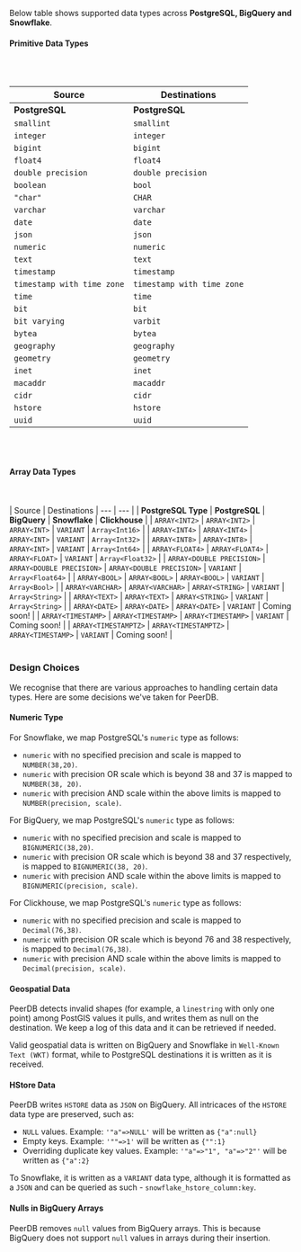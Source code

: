 
Below table shows supported data types across **PostgreSQL, BigQuery and Snowflake**.

#### Primitive Data Types

<br></br>

| Source | Destinations
| --- | --- |
| <b>PostgreSQL</b> | <b>PostgreSQL</b> | <b>BigQuery</b> | <b>Snowflake</b> | <b>Clickhouse</b> | <b>ElasticSearch</b> |
| `smallint` | `smallint` | `INTEGER` | `INTEGER` | `Int16` |
| `integer` | `integer` | `INTEGER` | `INTEGER` | `Int32` |
| `bigint` | `bigint` | `INTEGER` | `INTEGER` | `Int64` |
| `float4` | `float4` | `FLOAT` | `FLOAT` | `Float32` |
| `double precision` | `double precision` | `FLOAT` | `FLOAT` | `Float64` |
| `boolean` | `bool` | `BOOLEAN` | `BOOLEAN` | `Bool`
| `"char"` | `CHAR` | `STRING` | `STRING` | `FixedString(1)`
| `varchar` | `varchar` | `STRING` | `STRING` | `String`
| `date` | `date` | `DATE` | `DATE` | `Date`
| `json` | `json` | `STRING` | `VARIANT` | `String`
| `numeric` | `numeric` | `BIGNUMERIC` | `NUMBER` | `Decimal`
| `text` | `text` | `STRING` | `STRING` | `String`
| `timestamp` | `timestamp` | `TIMESTAMP` | `TIMESTAMP_NTZ` | `DateTime64(6)`
| `timestamp with time zone` | `timestamp with time zone` | `TIMESTAMP` | `TIMESTAMP_TZ` | `DateTime64(6)`
| `time` | `time` | `TIME` | `TIME` | `String`
| `bit` | `bit` | `BYTES` | `BINARY` | Coming soon!
| `bit varying` | `varbit` | `BYTES` | `BINARY` | Coming soon!
| `bytea` | `bytea` | `BYTES` | `BINARY` | Coming soon!
| `geography` | `geography` | `GEOGRAPHY` | `GEOGRAPHY` | Coming soon!
| `geometry` | `geometry` | `GEOGRAPHY` | `GEOMETRY` | Coming soon!
| `inet` | `inet` | `STRING` | `STRING` | Coming soon!
| `macaddr` | `macaddr` | `STRING` | `STRING` | Coming soon!
| `cidr` | `cidr` | `STRING` | `STRING` | Coming soon!
| `hstore` | `hstore` | `JSON` | `VARIANT` | Coming soon!
| `uuid` | `uuid` | `STRING` | `STRING` | `uuid`

<br></br>
#### Array Data Types
<br></br>
| Source | Destinations
| --- | --- |
| <b>PostgreSQL Type</b> | <b>PostgreSQL</b> | <b>BigQuery</b> | <b>Snowflake</b> | <b>Clickhouse</b> |
| `ARRAY<INT2>` | `ARRAY<INT2>` | `ARRAY<INT>` | `VARIANT` | `Array<Int16>` |
| `ARRAY<INT4>` | `ARRAY<INT4>` | `ARRAY<INT>` | `VARIANT` | `Array<Int32>` |
| `ARRAY<INT8>` | `ARRAY<INT8>` | `ARRAY<INT>` | `VARIANT` | `Array<Int64>` |
| `ARRAY<FLOAT4>` | `ARRAY<FLOAT4>` | `ARRAY<FLOAT>` | `VARIANT` | `Array<Float32>` |
| `ARRAY<DOUBLE PRECISION>` | `ARRAY<DOUBLE PRECISION>` | `ARRAY<DOUBLE PRECISION>` | `VARIANT` | `Array<Float64>` |
| `ARRAY<BOOL>` | `ARRAY<BOOL>` | `ARRAY<BOOL>` | `VARIANT` | `Array<Bool>` |
| `ARRAY<VARCHAR>` | `ARRAY<VARCHAR>` | `ARRAY<STRING>` | `VARIANT` | `Array<String>` |
| `ARRAY<TEXT>` | `ARRAY<TEXT>` | `ARRAY<STRING>` | `VARIANT` | `Array<String>` |
| `ARRAY<DATE>` | `ARRAY<DATE>` | `ARRAY<DATE>` | `VARIANT` | Coming soon! |
| `ARRAY<TIMESTAMP>` | `ARRAY<TIMESTAMP>` | `ARRAY<TIMESTAMP>` | `VARIANT` | Coming soon! |
| `ARRAY<TIMESTAMPTZ>` | `ARRAY<TIMESTAMPTZ>` | `ARRAY<TIMESTAMP>` | `VARIANT` | Coming soon! |
<br></br>

### Design Choices
We recognise that there are various approaches to handling certain data types. Here are some decisions we've taken for PeerDB.

#### Numeric Type
For Snowflake, we map PostgreSQL's `numeric` type as follows:
- `numeric` with no specified precision and scale is mapped to `NUMBER(38,20)`.
- `numeric` with precision OR scale which is beyond 38 and 37 is mapped to `NUMBER(38, 20)`.
- `numeric` with precision AND scale within the above limits is mapped to `NUMBER(precision, scale)`.

For BigQuery, we map PostgreSQL's `numeric` type as follows:
- `numeric` with no specified precision and scale is mapped to `BIGNUMERIC(38,20)`.
- `numeric` with precision OR scale which is beyond 38 and 37 respectively, is mapped to `BIGNUMERIC(38, 20)`.
- `numeric` with precision AND scale within the above limits is mapped to `BIGNUMERIC(precision, scale)`.

For Clickhouse, we map PostgreSQL's `numeric` type as follows:
- `numeric` with no specified precision and scale is mapped to `Decimal(76,38)`.
- `numeric` with precision OR scale which is beyond 76 and 38 respectively, is mapped to `Decimal(76,38)`.
- `numeric` with precision AND scale within the above limits is mapped to `Decimal(precision, scale)`.

#### Geospatial Data
PeerDB detects invalid shapes (for example, a `linestring` with only one point) among PostGIS values it pulls, and writes them as null on the destination.
We keep a log of this data and it can be retrieved if needed.

Valid geospatial data is written on BigQuery and Snowflake in `Well-Known Text (WKT)` format,
while to PostgreSQL destinations it is written as it is received.

#### HStore Data
PeerDB writes `HSTORE` data as `JSON` on BigQuery. All intricaces of the `HSTORE` data type are preserved, such as:
- `NULL` values. Example: `'"a"=>NULL'` will be written as `{"a":null}`
- Empty keys. Example: `'""=>1'` will be written as `{"":1}`
- Overriding duplicate key values. Example: `'"a"=>"1", "a"=>"2"'` will be written as `{"a":2}`

To Snowflake, it is written as a `VARIANT` data type, although it is
formatted as a `JSON` and can be queried as such - `snowflake_hstore_column:key`.

#### Nulls in BigQuery Arrays
PeerDB removes `null` values from BigQuery arrays. This is because BigQuery does not support `null` values in arrays during their insertion.
